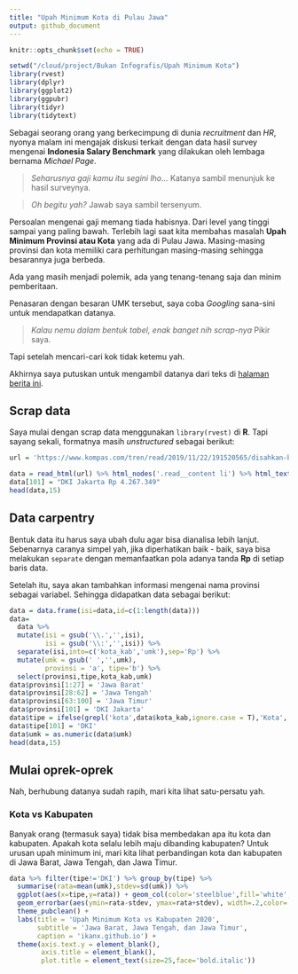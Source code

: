 ```yaml
---
title: "Upah Minimum Kota di Pulau Jawa"
output: github_document
---
```


```r
knitr::opts_chunk$set(echo = TRUE)
```

```r
setwd("/cloud/project/Bukan Infografis/Upah Minimum Kota")
library(rvest)
library(dplyr)
library(ggplot2)
library(ggpubr)
library(tidyr)
library(tidytext)
```

Sebagai seorang orang yang berkecimpung di dunia _recruitment_ dan _HR_, nyonya malam ini mengajak diskusi terkait dengan data hasil survey mengenai __Indonesia Salary Benchmark__ yang dilakukan oleh lembaga bernama _Michael Page_.

> _Seharusnya gaji kamu itu segini lho..._ Katanya sambil menunjuk ke hasil surveynya.

> _Oh begitu yah?_ Jawab saya sambil tersenyum.

Persoalan mengenai gaji memang tiada habisnya. Dari level yang tinggi sampai yang paling bawah. Terlebih lagi saat kita membahas masalah __Upah Minimum Provinsi atau Kota__ yang ada di Pulau Jawa. Masing-masing provinsi dan kota memiliki cara perhitungan masing-masing sehingga besarannya juga berbeda.

Ada yang masih menjadi polemik, ada yang tenang-tenang saja dan minim pemberitaan.

Penasaran dengan besaran UMK tersebut, saya coba _Googling_ sana-sini untuk mendapatkan datanya.

> _Kalau nemu dalam bentuk tabel, enak banget nih scrap-nya_ Pikir saya.

Tapi setelah mencari-cari kok tidak ketemu yah.

Akhirnya saya putuskan untuk mengambil datanya dari teks di [halaman berita ini](https://www.kompas.com/tren/read/2019/11/22/191520565/disahkan-berikut-rincian-ump-dan-umk-2020-di-dki-jakarta-jawa-barat-jawa?page=all).

## Scrap data

Saya mulai dengan scrap data menggunakan `library(rvest)` di __R__. Tapi sayang sekali, formatnya masih _unstructured_ sebagai berikut:

```r
url = 'https://www.kompas.com/tren/read/2019/11/22/191520565/disahkan-berikut-rincian-ump-dan-umk-2020-di-dki-jakarta-jawa-barat-jawa?page=all'

data = read_html(url) %>% html_nodes('.read__content li') %>% html_text()
data[101] = "DKI Jakarta Rp 4.267.349"
head(data,15)
```

## Data carpentry

Bentuk data itu harus saya ubah dulu agar bisa dianalisa lebih lanjut. Sebenarnya caranya simpel yah, jika diperhatikan baik - baik, saya bisa melakukan `separate` dengan memanfaatkan pola adanya tanda __Rp__ di setiap baris data.

Setelah itu, saya akan tambahkan informasi mengenai nama provinsi sebagai variabel. Sehingga didapatkan data sebagai berikut:

```r
data = data.frame(isi=data,id=c(1:length(data)))
data=
  data %>%
  mutate(isi = gsub('\\.','',isi),
         isi = gsub('\\:','',isi)) %>%
  separate(isi,into=c('kota_kab','umk'),sep='Rp') %>%
  mutate(umk = gsub(' ','',umk),
         provinsi = 'a', tipe='b') %>%
  select(provinsi,tipe,kota_kab,umk)
data$provinsi[1:27] = 'Jawa Barat'
data$provinsi[28:62] = 'Jawa Tengah'
data$provinsi[63:100] = 'Jawa Timur'
data$provinsi[101] = 'DKI Jakarta'
data$tipe = ifelse(grepl('kota',data$kota_kab,ignore.case = T),'Kota','Kabupaten')
data$tipe[101] = 'DKI'
data$umk = as.numeric(data$umk)
head(data,15)
```

## Mulai oprek-oprek

Nah, berhubung datanya sudah rapih, mari kita lihat satu-persatu yah.

### Kota vs Kabupaten

Banyak orang (termasuk saya) tidak bisa membedakan apa itu kota dan kabupaten. Apakah kota selalu lebih maju dibanding kabupaten? Untuk urusan upah minimum ini, mari kita lihat perbandingan kota dan kabupaten di Jawa Barat, Jawa Tengah, dan Jawa Timur.

```r
data %>% filter(tipe!='DKI') %>% group_by(tipe) %>%
  summarise(rata=mean(umk),stdev=sd(umk)) %>%
  ggplot(aes(x=tipe,y=rata)) + geom_col(color='steelblue',fill='white',alpha=.4) +
  geom_errorbar(aes(ymin=rata-stdev, ymax=rata+stdev), width=.2,color='darkgreen') +
  theme_pubclean() +
  labs(title = 'Upah Minimum Kota vs Kabupaten 2020',
       subtitle = 'Jawa Barat, Jawa Tengah, dan Jawa Timur',
       caption = 'ikanx.github.io') +
  theme(axis.text.y = element_blank(),
        axis.title = element_blank(),
        plot.title = element_text(size=25,face='bold.italic'))
```



